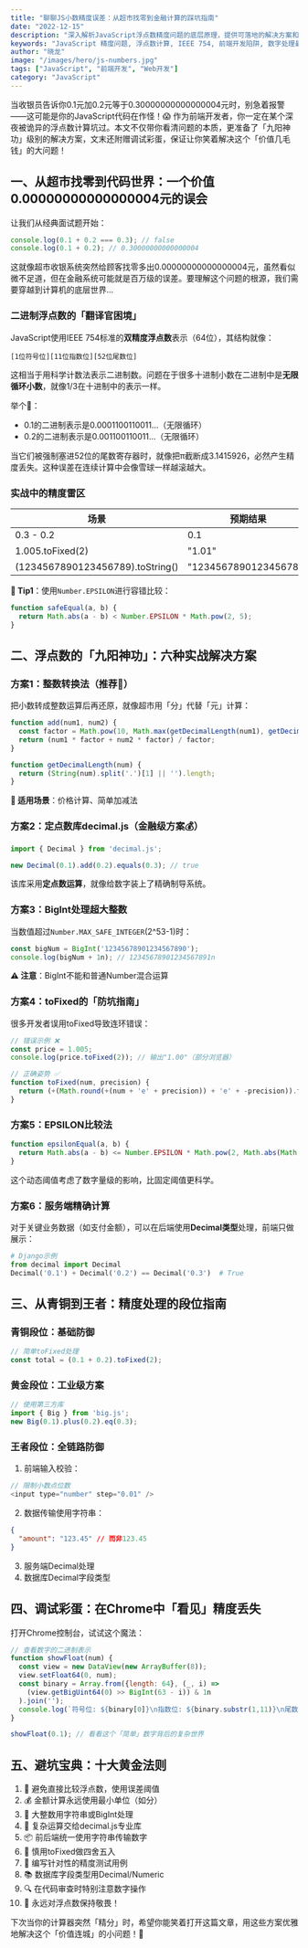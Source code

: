 ```yaml
---
title: "聊聊JS小数精度误差：从超市找零到金融计算的踩坑指南"
date: "2022-12-15"
description: "深入解析JavaScript浮点数精度问题的底层原理，提供可落地的解决方案和最佳实践。"
keywords: "JavaScript 精度问题, 浮点数计算, IEEE 754, 前端开发陷阱, 数字处理最佳实践"
author: "晓龙"
image: "/images/hero/js-numbers.jpg"
tags: ["JavaScript", "前端开发", "Web开发"]
category: "JavaScript"
---
```


当收银员告诉你0.1元加0.2元等于0.30000000000000004元时，别急着报警——这可能是你的JavaScript代码在作怪！😱 作为前端开发者，你一定在某个深夜被诡异的浮点数计算坑过。本文不仅带你看清问题的本质，更准备了「九阳神功」级别的解决方案，文末还附赠调试彩蛋，保证让你笑着解决这个「价值几毛钱」的大问题！

## 一、从超市找零到代码世界：一个价值0.00000000000000004元的误会

让我们从经典面试题开始：
```javascript
console.log(0.1 + 0.2 === 0.3); // false
console.log(0.1 + 0.2); // 0.30000000000000004
```
这就像超市收银系统突然给顾客找零多出0.00000000000000004元，虽然看似微不足道，但在金融系统可能就是百万级的误差。要理解这个问题的根源，我们需要穿越到计算机的底层世界...

### 二进制浮点数的「翻译官困境」
JavaScript使用IEEE 754标准的**双精度浮点数**表示（64位），其结构就像：
```
[1位符号位][11位指数位][52位尾数位]
```
这相当于用科学计数法表示二进制数。问题在于很多十进制小数在二进制中是**无限循环小数**，就像1/3在十进制中的表示一样。

举个🌰：
- 0.1的二进制表示是0.0001100110011...（无限循环）
- 0.2的二进制表示是0.001100110011...（无限循环）

当它们被强制塞进52位的尾数寄存器时，就像把π截断成3.1415926，必然产生精度丢失。这种误差在连续计算中会像雪球一样越滚越大。

### 实战中的精度雷区
| 场景                | 预期结果 | 实际结果            |
|--------------------|--------|-------------------|
0.3 - 0.2            | 0.1    | 0.09999999999999998|
1.005.toFixed(2)     | "1.01" | "1.00"（部分浏览器）|
(1234567890123456789).toString() | "1234567890123456789" | "1234567890123456800" |

**🛑 Tip1**：使用`Number.EPSILON`进行容错比较：
```javascript
function safeEqual(a, b) {
  return Math.abs(a - b) < Number.EPSILON * Math.pow(2, 5);
}
```

## 二、浮点数的「九阳神功」：六种实战解决方案

### 方案1：整数转换法（推荐🌟）
把小数转成整数运算后再还原，就像超市用「分」代替「元」计算：
```javascript
function add(num1, num2) {
  const factor = Math.pow(10, Math.max(getDecimalLength(num1), getDecimalLength(num2)));
  return (num1 * factor + num2 * factor) / factor;
}

function getDecimalLength(num) {
  return (String(num).split('.')[1] || '').length;
}
```
**🎯 适用场景**：价格计算、简单加减法

### 方案2：定点数库decimal.js（金融级方案💰）
```javascript
import { Decimal } from 'decimal.js';

new Decimal(0.1).add(0.2).equals(0.3); // true
```
该库采用**定点数运算**，就像给数字装上了精确制导系统。

### 方案3：BigInt处理超大整数
当数值超过`Number.MAX_SAFE_INTEGER`(2^53-1)时：
```javascript
const bigNum = BigInt('12345678901234567890');
console.log(bigNum + 1n); // 12345678901234567891n
```
**⚠️ 注意**：BigInt不能和普通Number混合运算

### 方案4：toFixed的「防坑指南」
很多开发者误用toFixed导致连环错误：
```javascript
// 错误示例 ❌
const price = 1.005;
console.log(price.toFixed(2)); // 输出"1.00"（部分浏览器）

// 正确姿势 ✅
function toFixed(num, precision) {
  return (+(Math.round(+(num + 'e' + precision)) + 'e' + -precision)).toFixed(precision);
}
```

### 方案5：EPSILON比较法
```javascript
function epsilonEqual(a, b) {
  return Math.abs(a - b) <= Number.EPSILON * Math.pow(2, Math.abs(Math.log2(Math.abs(a))));
}
```
这个动态阈值考虑了数字量级的影响，比固定阈值更科学。

### 方案6：服务端精确计算
对于关键业务数据（如支付金额），可以在后端使用**Decimal类型**处理，前端只做展示：
```python
# Django示例
from decimal import Decimal
Decimal('0.1') + Decimal('0.2') == Decimal('0.3')  # True
```

## 三、从青铜到王者：精度处理的段位指南

### 青铜段位：基础防御
```javascript
// 简单toFixed处理
const total = (0.1 + 0.2).toFixed(2); 
```

### 黄金段位：工业级方案
```javascript
// 使用第三方库
import { Big } from 'big.js';
new Big(0.1).plus(0.2).eq(0.3); 
```

### 王者段位：全链路防御
1. 前端输入校验：
```javascript
// 限制小数点位数
<input type="number" step="0.01" />
```
2. 数据传输使用字符串：
```json
{
  "amount": "123.45" // 而非123.45
}
```
3. 服务端Decimal处理
4. 数据库Decimal字段类型

## 四、调试彩蛋：在Chrome中「看见」精度丢失

打开Chrome控制台，试试这个魔法：
```javascript
// 查看数字的二进制表示
function showFloat(num) {
  const view = new DataView(new ArrayBuffer(8));
  view.setFloat64(0, num);
  const binary = Array.from({length: 64}, (_, i) => 
    (view.getBigUint64(0) >> BigInt(63 - i)) & 1n
  ).join('');
  console.log(`符号位: ${binary[0]}\n指数位: ${binary.substr(1,11)}\n尾数位: ${binary.substr(12)}`);
}

showFloat(0.1); // 看看这个「简单」数字背后的复杂世界
```

## 五、避坑宝典：十大黄金法则

1. 🚫 避免直接比较浮点数，使用误差阈值
2. 💰 金额计算永远使用最小单位（如分）
3. 🔢 大整数用字符串或BigInt处理
4. 🧮 复杂运算交给decimal.js专业库
5. 📦 前后端统一使用字符串传输数字
6. 🛑 慎用toFixed做四舍五入
7. 🧪 编写针对性的精度测试用例
8. 📚 数据库字段类型用Decimal/Numeric
9. 🔍 在代码审查时特别注意数字操作
10. 🧠 永远对浮点数保持敬畏！

下次当你的计算器突然「精分」时，希望你能笑着打开这篇文章，用这些方案优雅地解决这个「价值连城」的小问题！🎉